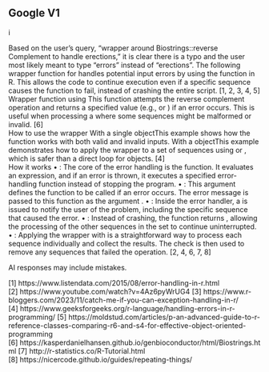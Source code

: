 ## Google V1
i

Based on the user's query, "wrapper around Biostrings::reverse Complement to handle erections," it is clear there is a typo and the user most likely meant to type "errors" instead of "erections". The following wrapper function for  handles potential input errors by using the  function in R. This allows the code to continue execution even if a specific sequence causes the  function to fail, instead of crashing the entire script. [1, 2, 3, 4, 5]  
Wrapper function using  This function attempts the reverse complement operation and returns a specified value (e.g.,  or ) if an error occurs. This is useful when processing a  where some sequences might be malformed or invalid. [6]  
How to use the wrapper With a single  objectThis example shows how the  function works with both valid and invalid  inputs. 
With a  objectThis example demonstrates how to apply the wrapper to a set of sequences using  or , which is safer than a direct loop for  objects. [4]  
How it works • : The core of the error handling is the  function. It evaluates an expression, and if an error is thrown, it executes a specified error-handling function instead of stopping the program. 
• : This argument defines the function to be called if an error occurs. The error message is passed to this function as the argument . 
• : Inside the error handler, a  is issued to notify the user of the problem, including the specific sequence that caused the error. 
• : Instead of crashing, the function returns , allowing the processing of the other sequences in the set to continue uninterrupted. 
• : Applying the wrapper with  is a straightforward way to process each sequence individually and collect the results. The  check is then used to remove any sequences that failed the operation. [2, 4, 6, 7, 8]  

AI responses may include mistakes.

[1] https://www.listendata.com/2015/08/error-handling-in-r.html
[2] https://www.youtube.com/watch?v=4Az6pyWrUG4
[3] https://www.r-bloggers.com/2023/11/catch-me-if-you-can-exception-handling-in-r/
[4] https://www.geeksforgeeks.org/r-language/handling-errors-in-r-programming/
[5] https://moldstud.com/articles/p-an-advanced-guide-to-r-reference-classes-comparing-r6-and-s4-for-effective-object-oriented-programming
[6] https://kasperdanielhansen.github.io/genbioconductor/html/Biostrings.html
[7] http://r-statistics.co/R-Tutorial.html
[8] https://nicercode.github.io/guides/repeating-things/


